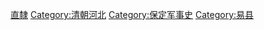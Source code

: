 {{catmore}}
[[Category:清朝總兵|直隸]]
[[Category:清朝河北|Category:清朝河北]]
[[Category:保定军事史|Category:保定军事史]]
[[Category:易县|Category:易县]]